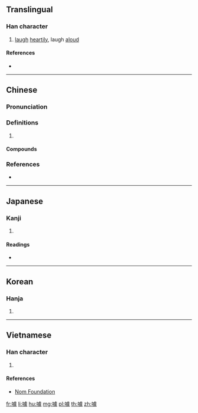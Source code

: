 ==Translingual==

===Han character===
{{Han char|rn=30|rad=口|as=13|sn=16|four=61032|canj=RYPO|ids=⿰口豦}}

# [[laugh]] [[heartily]], laugh [[aloud]]

====References====
* {{Han ref|kx=0210.310|dkj=04403|dj=0433.190|hdz=10690.010|uh=5671|ud=22129|bh=BEBB|bd=48827}}

----

==Chinese==
{{zh-forms}}

===Pronunciation===
{{zh-pron
|m=jué
|c=koek6,kek6,coek3
|mc=y
|oc=y
|cat=
}}

===Definitions===
{{zh-hanzi}}

# {{rfdef|zh}}

====Compounds====
{{zh-der|嗢噱|噱頭|發噱|耍噱頭}}

===References===
* {{R:yue:Hanzi}}

----

==Japanese==

===Kanji===
{{ja-kanji|grade=|rs=口13}}

# {{defn|lang=ja|sort=口13}}

====Readings====
* {{ja-readings|on=[[きゃく]] (kyaku), [[がく]] (gaku)|kun=}}

----

==Korean==

===Hanja===
{{ko-hanja|hangeul=갹|rv=gyak|mr=kyak}}

# {{defn|lang=ko|sort=口13}}

----

==Vietnamese==

===Han character===
{{vi-hantu|[[cược]]|rs=口13}}

# {{defn|lang=vi|sort=口13}}

====References====
* [http://nomfoundation.org/common/nom_details.php?codepoint=5671 Nom Foundation]

[[fr:噱]]
[[li:噱]]
[[hu:噱]]
[[mg:噱]]
[[pl:噱]]
[[th:噱]]
[[zh:噱]]